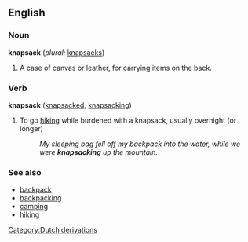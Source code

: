 ==English==

===Noun===
'''knapsack''' (''plural:'' [[knapsacks]])
#A case of canvas or leather, for carrying items on the back.

===Verb===
'''knapsack''' ([[knapsacked]], [[knapsacking]])
#To go [[hike|hiking]] while burdened with a knapsack, usually overnight (or longer)
#:''My sleeping bag fell off my backpack into the water, while we were '''knapsacking''' up the mountain.''

===See also===
*[[backpack]]
*[[backpacking]]
*[[camping]]
*[[hiking]]
[[Category:Dutch derivations]]